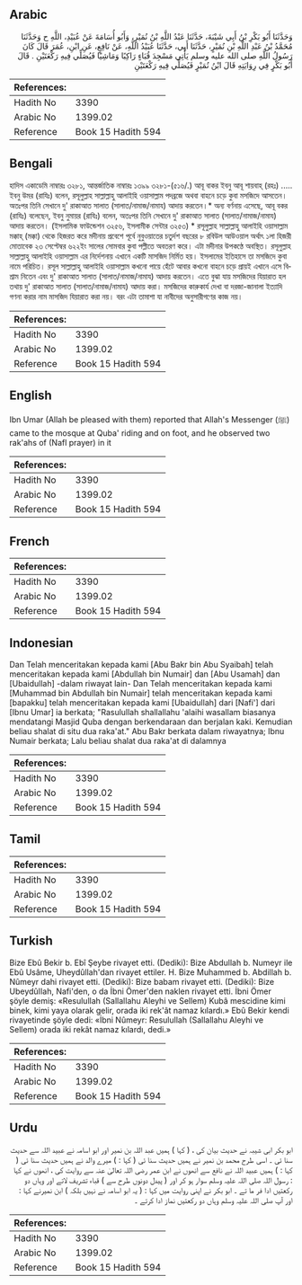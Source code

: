 ## Arabic


<div dir="rtl" lang="ar" style={{fontSize:'larger',backgroundColor:'#f8f9fa',padding:20}}>
وَحَدَّثَنَا أَبُو بَكْرِ بْنُ أَبِي شَيْبَةَ، حَدَّثَنَا عَبْدُ اللَّهِ بْنُ نُمَيْرٍ، وَأَبُو أُسَامَةَ عَنْ عُبَيْدِ، اللَّهِ ح وَحَدَّثَنَا مُحَمَّدُ بْنُ عَبْدِ اللَّهِ بْنِ نُمَيْرٍ، حَدَّثَنَا أَبِي، حَدَّثَنَا عُبَيْدُ اللَّهِ، عَنْ نَافِعٍ، عَنِ ابْنِ، عُمَرَ قَالَ كَانَ رَسُولُ اللَّهِ صلى الله عليه وسلم يَأْتِي مَسْجِدَ قُبَاءٍ رَاكِبًا وَمَاشِيًا فَيُصَلِّي فِيهِ رَكْعَتَيْنِ ‏.‏ قَالَ أَبُو بَكْرٍ فِي رِوَايَتِهِ قَالَ ابْنُ نُمَيْرٍ فَيُصَلِّي فِيهِ رَكْعَتَيْنِ ‏
</div>
<div style={{backgroundColor:'#f8f9fa',padding:20, marginBottom: 10}}><table> <thead> <tr> <th>References:</th> <th></th> </tr> </thead> <tbody><tr><td>Hadith No</td><td>3390</td></tr><tr><td>Arabic No</td><td>1399.02</td></tr><tr><td>Reference</td><td>Book 15 Hadith 594</td></tr></tbody></table></div>

## Bengali


<div dir="ltr" lang="bn" style={{fontSize:'larger',backgroundColor:'#f8f9fa',padding:20}}>
হাদিস একাডেমি নাম্বারঃ ৩২৮১, আন্তর্জাতিক নাম্বারঃ ১৩৯৯ ৩২৮১-(৫১৬/.) আবূ বাকর ইবনু আবূ শায়বাহ্ (রহঃ) ..... ইবনু উমর (রাযিঃ) বলেন, রসূলুল্লাহ সাল্লাল্লাহু আলাইহি ওয়াসাল্লাম পদব্রজে অথবা বাহনে চড়ে কুবা মসজিদে আসতেন। অতঃপর তিনি সেখানে দু' রাকাআত সালাত (সালাত/নামাজ/নামায) আদায় করতেন।* অন্য বর্ণনায় এসেছে, আবূ বকর (রাযিঃ) বলেছেন, ইবনু নুমায়র (রাযিঃ) বলেন, অতঃপর তিনি সেখানে দু' রাকাআত সালাত (সালাত/নামাজ/নামায) আদায় করতেন। (ইসলামিক ফাউন্ডেশন ৩২৫৬, ইসলামীক সেন্টার ৩২৫৩) * রসূলুল্লাহ সাল্লাল্লাহু আলাইহি ওয়াসাল্লাম মক্কাহ্ (মক্কা) থেকে হিজরত করে মদীনায় প্রবেশে পূর্বে নুবুওয়াতের চতুর্দশ বছরের ৮ রবিউল আউওয়াল অর্থাৎ ১লা হিজরী মোতাবেক ২৩ সেপ্টেম্বর ৬২২ইং সালের সোমবার কুবা পল্লীতে অবতরণ করে। এটা মদীনার উপকণ্ঠে অবস্থিত। রসূলুল্লাহ সাল্লাল্লাহু আলাইহি ওয়াসাল্লাম এর নির্দেশনায় এখানে একটি মাসজিদ নির্মিত হয়। ইসলামের ইতিহাসে তা মসজিদে কুবা নামে পরিচিত। রসূল সাল্লাল্লাহু আলাইহি ওয়াসাল্লাম কখনো পায়ে হেঁটে আবার কখনো বাহনে চড়ে প্রায়ই এখানে এসে বিশ্রাম নিতেন এবং দু' রাকাআত সালাত (সালাত/নামাজ/নামায) আদায় করতেন। এতে বুঝা যায় মসজিদের যিয়ারাত হল তথায় দু' রাকাআত সালাত (সালাত/নামাজ/নামায) আদায় করা। মসজিদের কারুকার্য দেখা বা দরজা-জানালা ইত্যাদি গণনা করার নাম মাসজিদ যিয়ারাত করা নয়। বরং এটা তামাশা যা নাবীদের অনুসারীগণের কাজ নয়।
</div>
<div style={{backgroundColor:'#f8f9fa',padding:20, marginBottom: 10}}><table> <thead> <tr> <th>References:</th> <th></th> </tr> </thead> <tbody><tr><td>Hadith No</td><td>3390</td></tr><tr><td>Arabic No</td><td>1399.02</td></tr><tr><td>Reference</td><td>Book 15 Hadith 594</td></tr></tbody></table></div>

## English


<div dir="ltr" lang="en" style={{fontSize:'larger',backgroundColor:'#f8f9fa',padding:20}}>
Ibn Umar (Allah be pleased with them) reported that Allah's Messenger (ﷺ) came to the mosque at Quba' riding and on foot, and he observed two rak'ahs of (Nafl prayer) in it
</div>
<div style={{backgroundColor:'#f8f9fa',padding:20, marginBottom: 10}}><table> <thead> <tr> <th>References:</th> <th></th> </tr> </thead> <tbody><tr><td>Hadith No</td><td>3390</td></tr><tr><td>Arabic No</td><td>1399.02</td></tr><tr><td>Reference</td><td>Book 15 Hadith 594</td></tr></tbody></table></div>

## French


<div dir="ltr" lang="fr" style={{fontSize:'larger',backgroundColor:'#f8f9fa',padding:20}}>

</div>
<div style={{backgroundColor:'#f8f9fa',padding:20, marginBottom: 10}}><table> <thead> <tr> <th>References:</th> <th></th> </tr> </thead> <tbody><tr><td>Hadith No</td><td>3390</td></tr><tr><td>Arabic No</td><td>1399.02</td></tr><tr><td>Reference</td><td>Book 15 Hadith 594</td></tr></tbody></table></div>

## Indonesian


<div dir="ltr" lang="id" style={{fontSize:'larger',backgroundColor:'#f8f9fa',padding:20}}>
Dan Telah menceritakan kepada kami [Abu Bakr bin Abu Syaibah] telah menceritakan kepada kami [Abdullah bin Numair] dan [Abu Usamah] dan [Ubaidullah] -dalam riwayat lain- Dan Telah menceritakan kepada kami [Muhammad bin Abdullah bin Numair] telah menceritakan kepada kami [bapakku] telah menceritakan kepada kami [Ubaidullah] dari [Nafi'] dari [Ibnu Umar] ia berkata; "Rasulullah shallallahu 'alaihi wasallam biasanya mendatangi Masjid Quba dengan berkendaraan dan berjalan kaki. Kemudian beliau shalat di situ dua raka'at." Abu Bakr berkata dalam riwayatnya; Ibnu Numair berkata; Lalu beliau shalat dua raka'at di dalamnya
</div>
<div style={{backgroundColor:'#f8f9fa',padding:20, marginBottom: 10}}><table> <thead> <tr> <th>References:</th> <th></th> </tr> </thead> <tbody><tr><td>Hadith No</td><td>3390</td></tr><tr><td>Arabic No</td><td>1399.02</td></tr><tr><td>Reference</td><td>Book 15 Hadith 594</td></tr></tbody></table></div>

## Tamil


<div dir="ltr" lang="ta" style={{fontSize:'larger',backgroundColor:'#f8f9fa',padding:20}}>

</div>
<div style={{backgroundColor:'#f8f9fa',padding:20, marginBottom: 10}}><table> <thead> <tr> <th>References:</th> <th></th> </tr> </thead> <tbody><tr><td>Hadith No</td><td>3390</td></tr><tr><td>Arabic No</td><td>1399.02</td></tr><tr><td>Reference</td><td>Book 15 Hadith 594</td></tr></tbody></table></div>

## Turkish


<div dir="ltr" lang="tr" style={{fontSize:'larger',backgroundColor:'#f8f9fa',padding:20}}>
Bize Ebû Bekir b. Ebî Şeybe rivayet etti. (Dediki): Bize Abdullah b. Numeyr ile Ebû Usâme, Uheydûllah'dan rivayet ettiler. H. Bize Muhammed b. Abdillah b. Nûmeyr dahi rivayet etti. (Dediki): Bize babam rivayet etti. (Dediki): Bize UbeydûIIah, Nafi'den, o da İbni Ömer'den naklen rivayet etti. İbni Ömer şöyle demiş: «Resulullah (Sallallahu Aleyhi ve Sellem) Kubâ mescidine kimi binek, kimi yaya olarak gelir, orada iki rek'ât namaz kılardı.» Ebû Bekir kendi rivayetinde şöyle dedi: «İbni Nûmeyr: Resulullah (Sallallahu Aleyhi ve Sellem) orada iki rekât namaz kılardı, dedi.»
</div>
<div style={{backgroundColor:'#f8f9fa',padding:20, marginBottom: 10}}><table> <thead> <tr> <th>References:</th> <th></th> </tr> </thead> <tbody><tr><td>Hadith No</td><td>3390</td></tr><tr><td>Arabic No</td><td>1399.02</td></tr><tr><td>Reference</td><td>Book 15 Hadith 594</td></tr></tbody></table></div>

## Urdu


<div dir="rtl" lang="ur" style={{fontSize:'larger',backgroundColor:'#f8f9fa',padding:20}}>
ابو بکر ابی شیبہ نے حدیث بیان کی ، ( کہا ) ہمیں عبد اللہ بن نمیر اور ابو اسامہ نے عبید اللہ سے حدیث سنا ئی ۔ اسی طرح محمد بن نمیر نے ہمیں حدیث سنا ئی ( کہا : ) میرے والد نے ہمیں حدیث سنا ئی ( کہا : ) ہمیں عبید اللہ نے نافع سے انھوں نے ابن عمر رضی اللہ تعالیٰ عنہ سے روایت کی ، انھوں نے کہا : رسول اللہ صلی اللہ علیہ وسلم سوار ہو کر اور ( پیدل دونوں طرح سے ) قباء تشریف لاتے اور وہاں دو رکعتیں ادا فر ما تے ۔ ابو بکر نے اپنی روایت میں کہا : ( یہ ابو اسامہ نے نہیں بلکہ ) ابن نمیرنے کہا : اور آپ صلی اللہ علیہ وسلم وہاں دو رکعتیں نماز ادا کرتے ۔
</div>
<div style={{backgroundColor:'#f8f9fa',padding:20, marginBottom: 10}}><table> <thead> <tr> <th>References:</th> <th></th> </tr> </thead> <tbody><tr><td>Hadith No</td><td>3390</td></tr><tr><td>Arabic No</td><td>1399.02</td></tr><tr><td>Reference</td><td>Book 15 Hadith 594</td></tr></tbody></table></div>